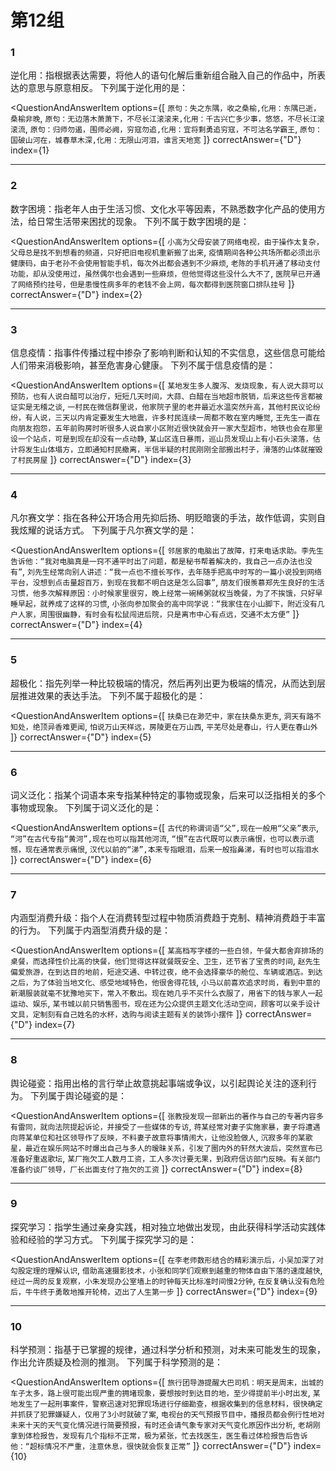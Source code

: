 
<AnswerCard/>

# 第12组

### 1
逆化用：指根据表达需要，将他人的语句化解后重新组合融入自己的作品中，所表达的意思与原意相反。
下列属于逆化用的是：

<QuestionAndAnswerItem
    options={[
        `原句：失之东隅，收之桑榆,化用：东隅已逝，桑榆非晚`,
        `原句：无边落木萧萧下，不尽长江滚滚来,化用：千古兴亡多少事，悠悠，不尽长江滚滚流`,
        `原句：归师勿遏，围师必阙，穷寇勿追,化用：宜将剩勇追穷寇，不可沽名学霸王`,
        `原句：国破山河在，城春草木深,化用：无限山河泪，谁言天地宽`
    ]}
    correctAnswer={"D"}
    index={1}
>

</QuestionAndAnswerItem>

------

### 2
数字困境：指老年人由于生活习惯、文化水平等因素，不熟悉数字化产品的使用方法，给日常生活带来困扰的现象。
下列不属于数字困境的是：

<QuestionAndAnswerItem
    options={[
        `小高为父母安装了网络电视，由于操作太复杂，父母总是找不到想看的频道，只好把旧电视机重新搬了出来`,
        `疫情期间各种公共场所都必须出示健康码，由于老孙不会使用智能手机，每次外出都会遇到不少麻烦`,
        `老陈的手机开通了移动支付功能，却从没使用过，虽然偶尔也会遇到一些麻烦，但他觉得这些没什么大不了`,
        `医院早已开通了网络预约挂号，但是患慢性病多年的老钱不会上网，每次都得到医院窗口排队挂号`
    ]}
    correctAnswer={"D"}
    index={2}
>

</QuestionAndAnswerItem>

------

### 3
信息疫情：指事件传播过程中掺杂了影响判断和认知的不实信息，这些信息可能给人们带来消极影响，甚至危害身心健康。
下列不属于信息疫情的是：

<QuestionAndAnswerItem
    options={[
        `某地发生多人腹泻、发烧现象，有人说大蒜可以预防，也有人说白醋可以治疗，短短几天时间，大蒜、白醋在当地超市脱销，后来这些传言都被证实是无稽之谈`,
        `一村民在微信群里说，他家院子里的老井最近水温突然升高，其他村民议论纷纷，有人说，三天以内肯定要发生大地震，许多村民连续一周都不敢在室内睡觉`,
        `王先生一直在向朋友抱怨，五年前购房时听很多人说自家小区附近很快就会开一家大型超市，地铁也会在那里设一个站点，可是到现在却没有一点动静`,
        `某山区连日暴雨，巡山员发现山上有小石头滚落，估计将发生山体塌方，立即通知村民撤离，半信半疑的村民刚刚全部搬出村子，滑落的山体就摧毁了村民房屋`
    ]}
    correctAnswer={"D"}
    index={3}
>

</QuestionAndAnswerItem>

------

### 4
凡尔赛文学：指在各种公开场合用先抑后扬、明贬暗褒的手法，故作低调，实则自我炫耀的说话方式。
下列属于凡尔赛文学的是：

<QuestionAndAnswerItem
    options={[
        `邻居家的电脑出了故障，打来电话求助。李先生告诉他：“我对电脑真是一窍不通平时出了问题，都是秘书帮着解决的，我自己一点办法也没有”`,
        `刘先生经常向别人讲述：“我一点也不擅长写作，去年随手把高中时写的一篇小说投到网络平台，没想到点击量超百万，到现在我都不明白这是怎么回事”`,
        `朋友们很羡慕郑先生良好的生活习惯，他多次解释原因：小时候家里很穷，晚上经常一碗稀粥就权当晚餐，为了不挨饿，只好早睡早起，就养成了这样的习惯`,
        `小张向参加聚会的高中同学说：“我家住在小山脚下，附近没有几户人家，周围很幽静，有时会有松鼠闯进后院，只是离市中心有点远，交通不太方便”`
    ]}
    correctAnswer={"D"}
    index={4}
>

</QuestionAndAnswerItem>

------

### 5
超极化：指先列举一种比较极端的情况，然后再列出更为极端的情况，从而达到层层推进效果的表达手法。
下列不属于超极化的是：

<QuestionAndAnswerItem
    options={[
        `扶桑已在渺茫中，家在扶桑东更东`,
        `洞天有路不知处，绝顶异香难更闻`,
        `怕说万山天样远，房陵更在万山西`,
        `平芜尽处是春山，行人更在春山外`
    ]}
    correctAnswer={"D"}
    index={5}
>

</QuestionAndAnswerItem>

------

### 6
词义泛化：指某个词语本来专指某种特定的事物或现象，后来可以泛指相关的多个事物或现象。
下列属于词义泛化的是：

<QuestionAndAnswerItem
    options={[
        `古代的称谓词语“父”,现在一般用“父亲”表示`,
        `“河”在古代专指“黄河”,现在也可以指其他河流`,
        `“恨”在古代既可以表示痛恨，也可以表示遗憾，现在通常表示痛恨`,
        `汉代以前的“涕”,本来专指眼泪，后来一般指鼻涕，有时也可以指泪水`
    ]}
    correctAnswer={"D"}
    index={6}
>

</QuestionAndAnswerItem>

------

### 7
内涵型消费升级：指个人在消费转型过程中物质消费趋于克制、精神消费趋于丰富的行为。
下列属于内涵型消费升级的是：

<QuestionAndAnswerItem
    options={[
        `某高档写字楼的一些白领，午餐大都舍弃排场的桌餐，而选择性价比高的快餐，他们觉得这样就餐既安全、卫生，还节省了宝贵的时间`,
        `赵先生偏爱旅游，在到达目的地前，短途交通、中转过夜，绝不会选择豪华的舱位、车辆或酒店。到达之后，为了体验当地文化、感受地域特色，他很舍得花钱`,
        `小马以前喜欢追求时尚，看到中意的新潮服装就毫不犹豫地买下，常入不敷出。现在她几乎不买什么衣服了，用省下的钱与家人一起运动、娱乐`,
        `某书城以前只销售图书，现在还为公众提供主题文化活动空间，顾客可以亲手设计文具，定制刻有自己姓名的水杯，选购与阅读主题有关的装饰小摆件`
    ]}
    correctAnswer={"D"}
    index={7}
>

</QuestionAndAnswerItem>

------

### 8
舆论碰瓷：指用出格的言行举止故意挑起事端或争议，以引起舆论关注的逐利行为。
下列属于舆论碰瓷的是：

<QuestionAndAnswerItem
    options={[
        `张教授发现一部新出的著作与自己的专著内容多有雷同，就向法院提起诉论，并接受了一些媒体的专访`,
        `蒋某经常对妻子实施家暴，妻子将遭遇向蒋某单位和社区领导作了反映，不料妻子故意将事情闹大，让他没脸做人`,
        `沉寂多年的某歌星，最近在娱乐网站不时爆出自己与多人的暧昧关系，引发了圈内外的轩然大波后，突然宣布已准备好重返歌坛`,
        `某厂拖欠工人数月工资，工人多次讨要无果，到政府信访部门反映。有关部门准备约谈厂领导，厂长出面支付了拖欠的工资`
    ]}
    correctAnswer={"D"}
    index={8}
>

</QuestionAndAnswerItem>

------

### 9
探究学习：指学生通过亲身实践，相对独立地做出发现，由此获得科学活动实践体验和经验的学习方式。
下列属于探究学习的是：

<QuestionAndAnswerItem
    options={[
        `在李老师数形结合的精彩演示后，小吴加深了对勾股定理的理解认识`,
        `借助高速摄影技术，小张和同学们观察到越重的物体自由下落的速度越快`,
        `经过一周的反复观察，小朱发现办公室墙上的时钟每天比标准时间慢2分钟`,
        `在反复确认没有危险后，牛牛终于勇敢地推开轮椅，迈出了人生第一步`
        ]}
    correctAnswer={"D"}
    index={9}
>

</QuestionAndAnswerItem>

------

### 10
科学预测：指基于已掌握的规律，通过科学分析和预测，对未来可能发生的现象，作出允许质疑及检测的推测。
下列属于科学预测的是：

<QuestionAndAnswerItem
    options={[
        `旅行团导游提醒大巴司机：明天是周末，出城的车子太多，路上很可能出现严重的拥堵现象，要想按时到达目的地，至少得提前半小时出发`,
        `某地发生了一起刑事案件，警察迅速对犯罪现场进行仔细勘查，根据收集到的信息材料，很快确定并抓获了犯罪嫌疑人，仅用了3小时就破了案`,
        `电视台的天气预报节目中，播报员都会例行性地对未来十天的天气变化情况进行简要预报，有时还会请气象专家对天气变化原因作出分析`,
        `老胡刚拿到体检报告，发现有几个指标不正常，极为紧张，忙去找医生，医生看过体检报告后告诉他：“超标情况不严重，注意休息，很快就会恢复正常”`
    ]}
    correctAnswer={"D"}
    index={10}
>

</QuestionAndAnswerItem>
